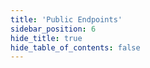 ```yaml
---
title: 'Public Endpoints'
sidebar_position: 6
hide_title: true
hide_table_of_contents: false
---
```



<PageTitle
  iconUrl="img/desmos-icon.svg"
  title="Public Endpoints"
  chainId="desmos-mainnet"
  version="v7.1.0"
/>

<Endpoints
  api="https://desmos-api.noders.services"
  rpc="https://desmos-rpc.noders.services"
  grpc="https://desmos-grpc.noders.services:443"
  jsonRpc=""
/>
